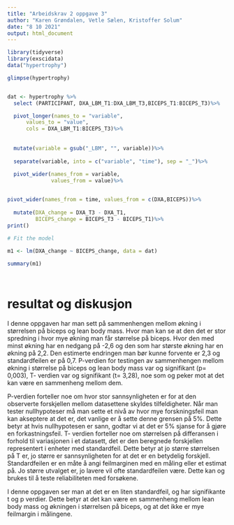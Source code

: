```yaml
---
title: "Arbeidskrav 2 oppgave 3"
author: "Karen Grøndalen, Vetle Sælen, Kristoffer Solum"
date: "8 10 2021"
output: html_document
---
```


```r

library(tidyverse)
library(exscidata)
data("hypertrophy")

glimpse(hypertrophy)


dat <- hypertrophy %>%
  select (PARTICIPANT, DXA_LBM_T1:DXA_LBM_T3,BICEPS_T1:BICEPS_T3)%>%

  pivot_longer(names_to = "variable",
      values_to = "value",
      cols = DXA_LBM_T1:BICEPS_T3)%>%
  
  
  mutate(variable = gsub("_LBM", "", variable))%>%
   
  separate(variable, into = c("variable", "time"), sep = "_")%>%
   
  pivot_wider(names_from = variable, 
              values_from = value)%>%


pivot_wider(names_from = time, values_from = c(DXA,BICEPS))%>%
  
  mutate(DXA_change = DXA_T3 - DXA_T1,
         BICEPS_change = BICEPS_T3 - BICEPS_T1)%>%
print()
  
# Fit the model 

m1 <- lm(DXA_change ~ BICEPS_change, data = dat)

summary(m1)




```

# resultat og diskusjon

I denne oppgaven har man sett på sammenhengen mellom økning i størrelsen på biceps og lean body mass. Hvor man kan se at den det er stor spredning i hvor mye økning man får størrelse på biceps. Hvor den med minst økning har en nedgang på -2,6 og den som har største økning har en økning på 2,2. Den estimerte endringen man bør kunne forvente er 2,3 og standardfeilen er på 0,7. P-verdien for testingen av sammenhengen mellom økning i størrelse på biceps og lean body mass var og signifikant (p= 0,003), T- verdien var og signifikant (t= 3,28), noe som og peker mot at det kan være en sammenheng mellom dem. 

P-verdien forteller noe om hvor stor sannsynligheten er for at den observerte forskjellen mellom datasettene skyldes tilfeldigheter. Når man tester nullhypoteser må man sette et nivå av hvor mye forskningsfeil man kan akseptere at det er, det vanlige er å sette denne grensen på 5%. Dette betyr at hvis nullhypotesen er sann, godtar vi at det er 5% sjanse for å gjøre en forkastningsfeil. T- verdien forteller noe om størrelsen på differansen i forhold til variasjonen i et datasett, det er den beregnede forskjellen representert i enheter med standardfeil. Dette betyr at jo større størrelsen på T er, jo større er sannsynligheten for at det er en betydelig forskjell. Standardfeilen er en måte å angi feilmarginen med en måling eller et estimat på. Jo større utvalget er, jo lavere vil ofte standardfeilen være. Dette kan og brukes til å teste reliabiliteten med forsøkene. 

I denne oppgaven ser man at det er en liten standardfeil, og har signifikante t og p verdier. Dette betyr at det kan være en sammenheng mellom lean body mass og økningen i størrelsen på biceps, og at det ikke er mye feilmargin i målingene. 

